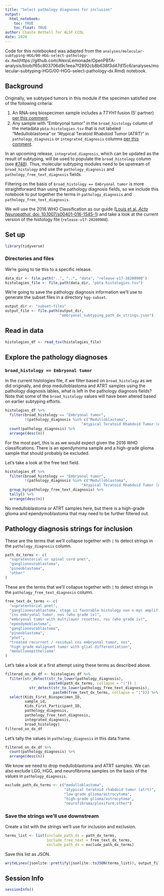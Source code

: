 ```yaml
---
title: "Select pathology diagnoses for inclusion"
output: 
  html_notebook:
    toc: TRUE
    toc_float: TRUE
author: Chante Bethell for ALSF CCDL
date: 2020
---
```


Code for this notebooked was adapted from the `analyses/molecular-subtyping-HGG/00-HGG-select-pathology-dx.Rmd`(https://github.com/AlexsLemonade/OpenPBTA-analysis/blob/f65c803706d9c1eea7f2892cb8b638f3d47d15c6/analyses/molecular-subtyping-HGG/00-HGG-select-pathology-dx.Rmd) notebook.

## Background

Originally, we subtyped tumors in this module if the specimen satisfied one of the following criteria:

1. An RNA-seq biospecimen sample includes a _TTYH1_ fusion (5' partner) [per this comment](https://github.com/AlexsLemonade/OpenPBTA-analysis/pull/401#issuecomment-573669727).
2. Any sample with "Embryonal tumor" in the `broad_histology` column of the metadata `pbta-histologies.tsv` that is not labeled "Medulloblastoma" or "Atypical Teratoid Rhabdoid Tumor (ATRT)" in `pathology_diagnosis` or `integrated_diagnosis` columns [per this comment](https://github.com/AlexsLemonade/OpenPBTA-analysis/issues/251#issuecomment-568220913).

In an upcoming release, `integrated_diagnosis`, which can be updated as the result of subtyping, will be used to populate the `broad_histology` column (see [#748](https://github.com/AlexsLemonade/OpenPBTA-analysis/issues/748)).
Thus, molecular subtyping modules need to be upstream of `broad_histology` and use the `pathology_diagnosis` and `pathology_free_text_diagnosis` fields.

Filtering on the basis of `broad_histology == Embryonal tumor` is more straightforward than using the pathology diagnosis fields, so we include this notebook to put together the terms in `pathology_diagnosis` and `pathology_free_text_diagnosis`.

We will use the 2016 WHO Classification as our guide ([Louis et al. _Acta Neuropathol._ doi: 10.1007/s00401-016-1545-1](10.1007/s00401-016-1545-1)) and take a look at the current version of the histology file (`release-v17-20200908`).

## Set up

```r
library(tidyverse)
```

### Directories and files

We're going to tie this to a specific release.

```r
data_dir <- file.path("..", "..", "data", "release-v17-20200908")
histologies_file <- file.path(data_dir, "pbta-histologies.tsv")
```

We're going to save the pathology diagnosis information we'll use to generate the subset files in a directory `hgg-subset`.

```r
output_dir <- "subset-files"
output_file <- file.path(output_dir, 
                         "embryonal_subtyping_path_dx_strings.json")
```

## Read in data

```r
histologies_df <- read_tsv(histologies_file)
```

## Explore the pathology diagnoses

### `broad_histology == Embryonal tumor`

In the current histologies file, if we filter based on `broad_histology` as we did originally, and drop medulloblastoma and ATRT samples using the pathology diagnosis lables, what is left in the pathology diagnosis fields?
Note that some of the `broad_histology` values will have been altered based on earlier subtyping efforts.

```r
histologies_df %>% 
  filter(broad_histology == "Embryonal tumor",
         !(pathology_diagnosis %in% c("Medulloblastoma",
                                   "Atypical Teratoid Rhabdoid Tumor (ATRT)"))) %>%
  count(pathology_diagnosis) %>%
  arrange(desc(n))
```

For the most part, this is as we would expect given the 2016 WHO classifications.
There is an ependymoma sample and a high-grade glioma sample that should probably be excluded.

Let's take a look at the free text field.

```r
histologies_df %>% 
  filter(broad_histology == "Embryonal tumor",
         !(pathology_diagnosis %in% c("Medulloblastoma",
                                   "Atypical Teratoid Rhabdoid Tumor (ATRT)"))) %>%
  group_by(pathology_free_text_diagnosis) %>%
  tally() %>%
  arrange(desc(n))
```

No medulloblastoma or ATRT samples here, but there is a high-grade glioma and ependymoblastoma that may need to be further filtered out.

## Pathology diagnosis strings for inclusion

These are the terms that we'll collapse together with `|` to detect strings in the `pathology_diagnosis` column.
 
```r
path_dx_terms <- c(
  "supratentorial or spinal cord pnet",
  "ganglioneuroblastoma",
  "pineoblastoma",
  "other"
)
```

These are the terms that we'll collapse together with `|` to detect strings in the `pathology_free_text_diagnosis` column.

```r
free_text_dx_terms <- c(
  "supratentorial pnet",
  "ganglioneuroblastoma, stage ii favorable histology non n-myc amplified",
  "cns embryonal tumor, nos (who grade iv)",
  "embryonal tumor with multilayer rosettes, ros (who grade iv)",
  "ependymoblastoma",
  "ganglioneuroblastoma",
  "pineoblastoma",
  "pnet",
  "treated recurrent / residual cns embryonal tumor, nos",
  "high grade malignant tumor with glial differentiation",
  "medullooepithelioma"
)
```

Let's take a look at a first attempt using these terms as described above.

```r
filtered_on_dx_df <- histologies_df %>%
  filter(str_detect(str_to_lower(pathology_diagnosis), 
                    paste0(path_dx_terms, collapse = "|")) | 
           str_detect(str_to_lower(pathology_free_text_diagnosis), 
                      paste0(free_text_dx_terms, collapse = "|"))) %>%
  select(Kids_First_Biospecimen_ID, 
         sample_id, 
         Kids_First_Participant_ID,
         pathology_diagnosis,
         pathology_free_text_diagnosis,
         integrated_diagnosis, 
         broad_histology)
filtered_on_dx_df
```

Let's tally the values in `pathology_diagnosis` in this data frame.

```r
filtered_on_dx_df %>%
  count(pathology_diagnosis) %>%
  arrange(desc(n))
```

We know we need to drop medulloblastoma and ATRT samples.
We can also exclude LGG, HGG, and neurofibroma samples on the basis of the values in `pathology_diagnosis`.

```r
exclude_path_dx_terms <- c("medulloblastoma",
                           "atypical teratoid rhabdoid tumor (atrt)",
                           "low-grade glioma/astrocytoma",
                           "high-grade glioma/astrocytoma",
                           "neurofibroma/plexiform;other")
```

### Save the strings we'll use downstream

Create a list with the strings we'll use for inclusion and exclusion.

```r
terms_list <- list(include_path_dx = path_dx_terms,
                   include_free_text = free_text_dx_terms,
                   exclude_path_dx = exclude_path_dx_terms)
```

Save this list as JSON.

```r
writeLines(jsonlite::prettify(jsonlite::toJSON(terms_list)), output_file)
```

## Session Info

```r
sessionInfo()
```